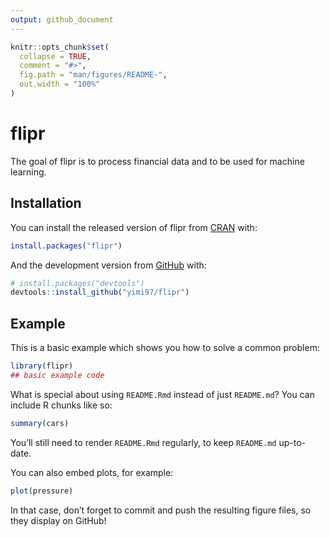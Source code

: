```yaml
---
output: github_document
---
```


<!-- README.md is generated from README.Rmd. Please edit that file -->

```r
knitr::opts_chunk$set(
  collapse = TRUE,
  comment = "#>",
  fig.path = "man/figures/README-",
  out.width = "100%"
)
```

# flipr

<!-- badges: start -->
<!-- badges: end -->

The goal of flipr is to process financial data and to be used for machine learning.

## Installation

You can install the released version of flipr from [CRAN](https://CRAN.R-project.org) with:

``` r
install.packages("flipr")
```

And the development version from [GitHub](https://github.com/) with:

``` r
# install.packages("devtools")
devtools::install_github("yimi97/flipr")
```
## Example

This is a basic example which shows you how to solve a common problem:

```r
library(flipr)
## basic example code
```

What is special about using `README.Rmd` instead of just `README.md`? You can include R chunks like so:

```r
summary(cars)
```

You'll still need to render `README.Rmd` regularly, to keep `README.md` up-to-date.

You can also embed plots, for example:

```r
plot(pressure)
```

In that case, don't forget to commit and push the resulting figure files, so they display on GitHub!
